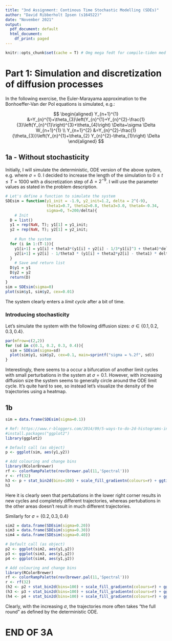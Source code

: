```yaml
---
title: "3nd Assignment: Continous Time Stochastic Modelling (SDEs)"
author: "David Ribberholt Ipsen (s164522)"
date: "November 2021"
output:
  pdf_document: default
  html_document:
    df_print: paged
---
```



```r
knitr::opts_chunk$set(cache = T) # Omg mega fedt for compile-tiden med cache=TRUE <3
```


# Part 1: Simulation and discretization of diffusion processes

In the following exercise, the Euler-Marayama approximation to the Bonhoeffer-Van der Pol equations is simulated, e.g.:

$$
\begin{aligned}
Y_{n+1}^{1} &=Y_{n}^{1}+\theta_{3}\left(Y_{n}^{1}+Y_{n}^{2}-\frac{1}{3}\left(Y_{n}^{1}\right)^{3}+\theta_{4}\right) \Delta+\sigma \Delta W_{n+1}^{1} \\
Y_{n+1}^{2} &=Y_{n}^{2}-\frac{1}{\theta_{3}}\left(Y_{n}^{1}+\theta_{2} Y_{n}^{2}-\theta_{1}\right) \Delta
\end{aligned}
$$

## 1a - Without stochasticity
Initially, I will simulate the deterministic, ODE version of the above system, e.g. where $\sigma = 0$. I decided to increase the length of the simulation to $0 \leq t \leq T=1000$ with a discretization step of $\Delta = 2^{-9}$. I will use the parameter values as stated in the problem description.

```r
# Let's define a function to simulate the system
SDEsim = function(y1_init = -1.9, y2_init=1.2, delta = 2^(-9),
                  theta1=0.7, theta2=0.8, theta3=3.0, theta4=-0.34,
                  sigma=0, T=200/delta){
    # Init
  D = list()
  y1 = rep(NaN, T); y1[1] = y1_init;
  y2 = rep(NaN, T); y2[1] = y2_init;
  
    # Run the system
  for (i in 1:(T-1)){
    y1[i+1] = y1[i] + theta3*(y1[i] + y2[i] - 1/3*y1[i]^3 + theta4)*delta + sigma * rnorm(1,0,sqrt(delta))
    y2[i+1] = y2[i] - 1/theta3 * (y1[i] + theta2*y2[i] - theta1) * delta
  }
    # Save and return list
  D$y1 = y1
  D$y2 = y2
  return(D)
}
sim = SDEsim(sigma=0)
plot(sim$y1, sim$y2, cex=0.01)
```
The system clearly enters a *limit cycle* after a bit of time.


### Introducing stochasticity
Let's simulate the system with the following diffusion sizes: $\sigma \in \{0.1, 0.2, 0.3, 0.4\}$.

```r
par(mfrow=c(2,2))
for (sd in c(0.1, 0.2, 0.3, 0.4)){
  sim = SDEsim(sigma=sd)
  plot(sim$y1, sim$y2, cex=0.1, main=sprintf("sigma = %.2f", sd))
}
```
Interestingly, there seems to a occur a bifurcation of another limit cycles with small perturbations in the system at $\sigma = 0.1$. However, with increasing diffusion size the system seems to generally circle around the ODE limit cycle. It's quite hard to see, so instead let's visualize the density of the trajectories using a heatmap.

## 1b 
```r
sim = data.frame(SDEsim(sigma=0.1))

# Ref: https://www.r-bloggers.com/2014/09/5-ways-to-do-2d-histograms-in-r/
#install.packages("ggplot2")
library(ggplot2)

# Default call (as object)
p <- ggplot(sim, aes(y1,y2))

# Add colouring and change bins
library(RColorBrewer)
rf <- colorRampPalette(rev(brewer.pal(11,'Spectral')))
r <- rf(32)
h3 <- p + stat_bin2d(bins=100) + scale_fill_gradientn(colours=r) + ggtitle(sprintf("Simulations with sigma = %.2f", 0.1))
h3
```
Here it is clearly seen that pertubations in the lower right corner results in new cycles and completely different trajectories, whereas pertubations in the other areas doesn't result in much different trajectories.

Similarly for $\sigma = \{0.2, 0.3, 0.4\}$
```r
sim2 = data.frame(SDEsim(sigma=0.20))
sim3 = data.frame(SDEsim(sigma=0.30))
sim4 = data.frame(SDEsim(sigma=0.40))

# Default call (as object)
p2 <- ggplot(sim2, aes(y1,y2))
p3 <- ggplot(sim3, aes(y1,y2))
p4 <- ggplot(sim4, aes(y1,y2))

# Add colouring and change bins
library(RColorBrewer)
rf <- colorRampPalette(rev(brewer.pal(11,'Spectral')))
r <- rf(32)
(h2 <- p2 + stat_bin2d(bins=100) + scale_fill_gradientn(colours=r) + ggtitle(sprintf("Simulations with sigma = %.2f", 0.2)))
(h3 <- p3 + stat_bin2d(bins=100) + scale_fill_gradientn(colours=r) + ggtitle(sprintf("Simulations with sigma = %.2f", 0.3)))
(h4 <- p4 + stat_bin2d(bins=100) + scale_fill_gradientn(colours=r) + ggtitle(sprintf("Simulations with sigma = %.2f", 0.4)))
```
Clearly, with the increasing $\sigma$, the trajectories more often takes "the full round" as defined by the deterministic ODE.

# END OF 3A

